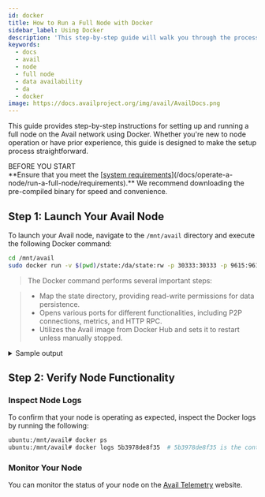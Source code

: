 ```yaml
---
id: docker
title: How to Run a Full Node with Docker
sidebar_label: Using Docker
description: 'This step-by-step guide will walk you through the process of setting up and running an Avail full node using Docker.'
keywords:
  - docs
  - avail
  - node
  - full node
  - data availability
  - da
  - docker
image: https://docs.availproject.org/img/avail/AvailDocs.png
---
```



This guide provides step-by-step instructions for setting up and running a full node on the Avail network using Docker. Whether you're new to node operation or have prior experience, this guide is designed to make the setup process straightforward.

<Callout type="info">
BEFORE YOU START<br/>
**Ensure that you meet the [<ins>system requirements</ins>](/docs/operate-a-node/run-a-full-node/requirements).** We recommend downloading the pre-compiled binary for speed and convenience.
</Callout>

## Step 1: Launch Your Avail Node

To launch your Avail node, navigate to the `/mnt/avail` directory and execute the following Docker command:

```bash
cd /mnt/avail
sudo docker run -v $(pwd)/state:/da/state:rw -p 30333:30333 -p 9615:9615 -p 9944:9944 -d --restart unless-stopped availj/avail:v1.8.0.4 --chain goldberg --name "MyAweasomeInContainerAvailAnode" -d /da/state
```

> The Docker command performs several important steps:

> - Map the state directory, providing read-write permissions for data persistence.
> - Opens various ports for different functionalities, including P2P connections, metrics, and HTTP RPC.
> - Utilizes the Avail image from Docker Hub and sets it to restart unless manually stopped.

<details className="border p-3 rounded-md bg-[#EFF6FF] border-[#] hover:!bg-[#EFF6FF]">
<summary>Sample output</summary>

You should see an output similar to the following:

```shell
2023-11-07 17:35:19 Avail Node
2023-11-07 17:35:19 ✌️  version 1.8.0-9c5f37b9230
2023-11-07 17:35:19 ❤️  by Anonymous, 2017-2023
2023-11-07 17:35:19 📋 Chain specification: Avail Goldberg Testnet
2023-11-07 17:35:19 🏷  Node name: fresh-fan-5502
2023-11-07 17:35:19 👤 Role: FULL
2023-11-07 17:35:19 💾 Database: RocksDb at /tmp/substrateCTFPb5/chains/avail_goldberg_testnet/db/full
2023-11-07 17:35:20 🔨 Initializing Genesis block/state (state: 0x6bc7…ec83, header-hash: 0x6f09…a7ae)
2023-11-07 17:35:20 👴 Loading GRANDPA authority set from genesis on what appears to be first startup.
2023-11-07 17:35:21 👶 Creating empty BABE epoch changes on what appears to be first startup.
2023-11-07 17:35:21 🏷  Local node identity is: 12D3KooWEEa9iNANi6PUeXGaDqTgTR9T5YcP3A69nwbT4VXnG5R1
2023-11-07 17:35:21 Prometheus metrics extended with avail metrics
2023-11-07 17:35:21 💻 Operating system: linux
2023-11-07 17:35:21 💻 CPU architecture: x86_64
2023-11-07 17:35:21 💻 Target environment: gnu
2023-11-07 17:35:21 💻 CPU: 13th Gen Intel(R) Core(TM) i7-13700K
2023-11-07 17:35:21 💻 CPU cores: 16
2023-11-07 17:35:21 💻 Memory: 31863MB
2023-11-07 17:35:21 💻 Kernel: 6.5.8-100.fc37.x86_64
2023-11-07 17:35:21 💻 Linux distribution: Fedora Linux 37 (Workstation Edition)
2023-11-07 17:35:21 💻 Virtual machine: no
2023-11-07 17:35:21 📦 Highest known block at #0
2023-11-07 17:35:21 〽️ Prometheus exporter started at 127.0.0.1:9615
2023-11-07 17:35:21 Running JSON-RPC server: addr=127.0.0.1:9944, allowed origins=["http://localhost:*", "http://127.0.0.1:*", "https://localhost:*", "https://127.0.0.1:*", "https://polkadot.js.org"]
2023-11-07 17:35:21 🏁 CPU score: 1.62 GiBs
2023-11-07 17:35:21 🏁 Memory score: 22.99 GiBs
2023-11-07 17:35:21 🏁 Disk score (seq. writes): 6.78 GiBs
2023-11-07 17:35:21 🏁 Disk score (rand. writes): 2.67 GiBs
2023-11-07 17:35:21 🔍 Discovered new external address for our node: /ip4/176.61.156.176/tcp/30333/ws/p2p/12D3KooWEEa9iNANi6PUeXGaDqTgTR9T5YcP3A69nwbT4VXnG5R1
```

</details>

## Step 2: Verify Node Functionality

### Inspect Node Logs

To confirm that your node is operating as expected, inspect the Docker logs by running the following:

```bash
ubuntu:/mnt/avail# docker ps
ubuntu:/mnt/avail# docker logs 5b3978de8f35  # 5b3978de8f35 is the container id
```

### Monitor Your Node

You can monitor the status of your node on the [<ins>Avail Telemetry</ins>](http://telemetry.avail.tools/) website.
